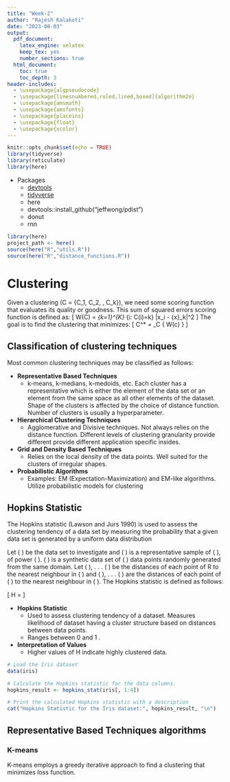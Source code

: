 ```yaml
---
title: "Week-2"
author: "Rajesh Kalakoti"
date: "2023-08-03"
output:
  pdf_document:
    latex_engine: xelatex
    keep_tex: yes
    number_sections: true
  html_document:
    toc: true
    toc_depth: 3
header-includes:
  - \usepackage{algpseudocode}
  - \usepackage[linesnumbered,ruled,lined,boxed]{algorithm2e}
  - \usepackage{amsmath}
  - \usepackage{amsfonts}
  - \usepackage{placeins}
  - \usepackage{float}
  - \usepackage{xcolor}
---
```


```r
knitr::opts_chunk$set(echo = TRUE)
library(tidyverse)
library(reticulate)
library(here)
```

* Packages
    + [devtools](https://www.r-project.org/nosvn/pandoc/devtools.html) 
    + [tidyverse](https://www.tidyverse.org/packages/)
    + here
    + devtools::install_github("jeffwong/pdist")
    + donut
    + rnn

```r
library(here)
project_path <- here()
source(here("R","utils.R"))
source(here("R","distance_functions.R"))
```


# Clustering

Given a clustering \(C = \{C_1, C_2, \ldots, C_k\}\), we need some scoring function that evaluates its quality or goodness. This sum of squared errors scoring function is defined as:
\[ W(C) = \frac{1}{2} \sum_{k=1}^{K} \sum_{i: C(i)=k} \|x_i - \bar{x}_k\|^2 \]
The goal is to find the clustering that minimizes:
\[ C^* = \arg \min_C \{ W(c) \} \]

## Classification of clustering techniques
Most common clustering techniques may be classified as follows:

- **Representative Based Techniques**
    - k-means, k-medians, k-medoids, etc. Each cluster has a representative which is either the
    element of the data set or an element from the same space as all other elements of the dataset.
    Shape of the clusters is affected by the choice of
    distance function. Number of clusters is usually a hyperparameter.

- **Hierarchical Clustering Techniques**
    - Agglomerative and Divisive techniques. Not always relies on the distance function. Different levels of clustering granularity provide different provide different application specific insides.

- **Grid and Density Based Techniques**
    - Relies on the local density of the data points. Well suited for the clusters of irregular shapes.

- **Probabilistic Algorithms**
    - Examples: EM (Expectation-Maximization) and EM-like algorithms.  Utilize probabilistic models for clustering



## Hopkins Statistic
The Hopkins statistic (Lawson and Jurs 1990) is used to assess the clustering tendency of a data set by measuring the probability that a given data set is generated by a uniform data distribution

Let \( \mathcal{D} \) be the data set to investigate and \( \mathcal{R} \) is a representative sample of \( \mathcal{D} \), of power \( \mathcal{r} \). \( \mathcal{S} \) is a synthetic data set of \( \mathcal{r} \) data points randomly generated from the same domain. Let \( \mathcal{\alpha_1} \), . . . \( \mathcal{\alpha_r} \) be the distances of each point of R to the nearest neighbour in \( \mathcal{D} \) and \( \mathcal{\beta_1} \), . . . \( \mathcal{\beta_r} \) are the distances of each point of \( \mathcal{S} \) to the nearest neighbour in \( \mathcal{D} \). The Hopkins statistic is defined as follows:

\[ H = \frac{\sum_{i=1}^{r} \beta_i}{\sum_{i=1}^{r}(\alpha_i+\beta_i)} \]


- **Hopkins Statistic**
  - Used to assess clustering tendency of a dataset. Measures likelihood of dataset having a cluster structure based on distances between data points.
  - Ranges between  0 and 1 .

- **Interpretation of Values**
  - Higher values of H indicate highly clustered data.
  
\textcolor{red}{Example}
```r
# Load the Iris dataset
data(iris)

# Calculate the Hopkins statistic for the data columns. 
hopkins_result <- hopkins_stat(iris[, 1:4])

# Print the calculated Hopkins statistic with a description
cat("Hopkins Statistic for the Iris dataset:", hopkins_result, "\n")
```

## Representative Based Techniques algorithms 

### K-means

K-means employs a greedy iterative approach to find a clustering that minimizes loss function. 
\begin{algorithm}
\LinesNumbered % Add line numbers to the algorithm
\caption{K-means Algorithm}
\KwData{$D, k, \varepsilon$}

\textbf{K-means}($D, k, \varepsilon$): {
  
  $t \leftarrow 0$\;
  Randomly initialize $k$ centroids: $\mu_{1}^{t}, \mu_{2}^{t}, \ldots, \mu_{n}^{t} \in \mathbb{R}^d$\;
  \Repeat{$\sum_{i=1}^{k} ||\mu_{i}^t - \mu_{i}^{t-1}||^2 \le \varepsilon $}{
    $t \leftarrow t+1$\;
    $C_i \leftarrow \emptyset$ for all \(i = 1, \ldots, k\)
    
    /* Cluster assignment step */

    
    \For{$x_j \in D$}{
      $i^* \leftarrow \text{argmin}_i \{||x_j - \mu_{i}^{t-1}||^2 \}$\;
      /* assign $x_j$ to closest centroid */
      
      $C_{i^*} \leftarrow C_{i^*} \cup \{x_j\}$\;
    }
    
        
    \For{$i = 1, .., k $}{
      $  \mu_{i}^{t} \leftarrow \frac{1}{|C_i|} \sum_{x_j \in C_i} X_j $
    }
  }
}
\end{algorithm}

```r

```

